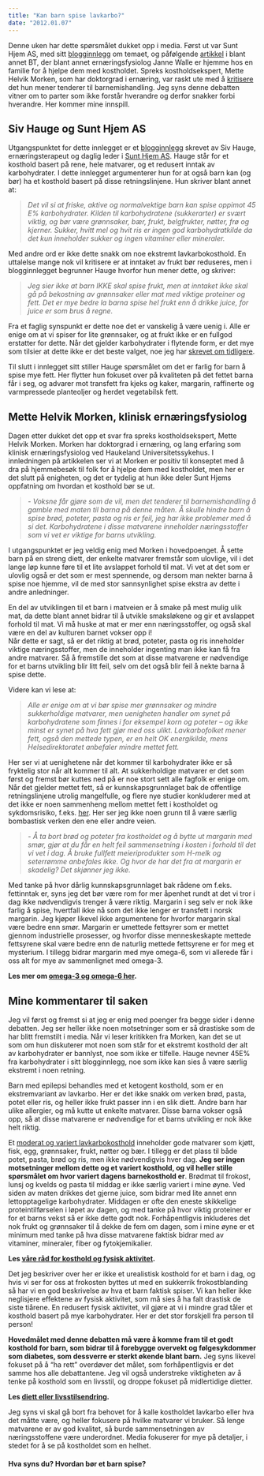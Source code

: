 ```yaml
---
title: "Kan barn spise lavkarbo?"
date: "2012.01.07"
---
```


Denne uken har dette spørsmålet dukket opp i media. Først ut var Sunt Hjem AS, med sitt [blogginnlegg](http://www.sunthjem.no/2012/01/05/kan-barn-spise-lavkarbomat/) om temaet, og påfølgende [artikkel](http://sprek.bt.no/sprek/Fikk-kjokkenet-endevendt-i-jakten-pa-usunn-mat-13386.html) i blant annet BT, der blant annet ernæringsfysiolog Janne Walle er hjemme hos en familie for å hjelpe dem med kostholdet. Spreks kostholdsekspert, Mette Helvik Morken, som har doktorgrad i ernæring, var raskt ute med å [kritisere](http://sprek.bt.no/sprek/-Lavkarbodiett-er-ikke-bra-for-barna-13390.html) det hun mener tenderer til barnemishandling. Jeg syns denne debatten vitner om to parter som ikke forstår hverandre og derfor snakker forbi hverandre. Her kommer mine innspill.

## Siv Hauge og Sunt Hjem AS

Utgangspunktet for dette innlegget er et [blogginnlegg](http://www.sunthjem.no/2012/01/05/kan-barn-spise-lavkarbomat/) skrevet av Siv Hauge, ernæringsterapeut og daglig leder i [Sunt Hjem AS](http://www.sunthjem.no). Hauge står for et kosthold basert på rene, hele matvarer, og et redusert inntak av karbohydrater. I dette innlegget argumenterer hun for at også barn kan (og bør) ha et kosthold basert på disse retningslinjene. Hun skriver blant annet at:

> *Det vil si at friske, aktive og normalvektige barn kan spise oppimot 45 E% karbohydrater. Kilden til karbohydratene (sukkerarter) er svært viktig, og bør være grønnsaker, bær, frukt, belgfrukter, nøtter, frø og kjerner. Sukker, hvitt mel og hvit ris er ingen god karbohydratkilde da det kun inneholder sukker og ingen vitaminer eller mineraler.*

Med andre ord er ikke dette snakk om noe ekstremt lavkarbokosthold. En uttalelse mange nok vil kritisere er at inntaket av frukt bør reduseres, men i blogginnlegget begrunner Hauge hvorfor hun mener dette, og skriver:

> *Jeg sier ikke at barn IKKE skal spise frukt, men at inntaket ikke skal gå på bekostning av grønnsaker eller mat med viktige proteiner og fett. Det er mye bedre la barna spise hel frukt enn å drikke juice, for juice er som brus å regne.*

Fra et faglig synspunkt er dette noe det er vanskelig å være uenig i. Alle er enige om at vi spiser for lite grønnsaker, og at frukt ikke er en fullgod erstatter for dette. Når det gjelder karbohydrater i flytende form, er det mye som tilsier at dette ikke er det beste valget, noe jeg har [skrevet om tidligere](flytende-karbohydrater.qmd).

Til slutt i innlegget sitt stiller Hauge spørsmålet om det er farlig for barn å spise mye fett. Her flytter hun fokuset over på kvaliteten på det fettet barna får i seg, og advarer mot transfett fra kjeks og kaker, margarin, raffinerte og varmpressede planteoljer og herdet vegetabilsk fett.

## Mette Helvik Morken, klinisk ernæringsfysiolog

Dagen etter dukket det opp et svar fra spreks kostholdsekspert, Mette Helvik Morken. Morken har doktorgrad i ernæring, og lang erfaring som klinisk ernæringsfysiolog ved Haukeland Universitetssykehus. I innledningen på artikkelen ser vi at Morken er positiv til konseptet med å dra på hjemmebesøk til folk for å hjelpe dem med kostholdet, men her er det slutt på enigheten, og det er tydelig at hun ikke deler Sunt Hjems oppfatning om hvordan et kosthold bør se ut.

> *- Voksne får gjøre som de vil, men det tenderer til barnemishandling å gamble med maten til barna på denne måten. Å skulle hindre barn å spise brød, poteter, pasta og ris er feil, jeg har ikke problemer med å si det. Karbohydratene i disse matvarene inneholder næringsstoffer som vi vet er viktige for barns utvikling.*

I utgangspunktet er jeg veldig enig med Morken i hovedpoenget. Å sette barn på en streng diett, der enkelte matvarer fremstår som ulovlige, vil i det lange løp kunne føre til et lite avslappet forhold til mat. Vi vet at det som er ulovlig også er det som er mest spennende, og dersom man nekter barna å spise noe hjemme, vil de med stor sannsynlighet spise ekstra av dette i andre anledninger.

En del av utviklingen til et barn i matveien er å smake på mest mulig ulik mat, da dette blant annet bidrar til å utvikle smaksløkene og gir et avslappet forhold til mat. Vi må huske at mat er mer enn næringsstoffer, og også skal være en del av kulturen barnet vokser opp i!\
Når dette er sagt, så er det riktig at brød, poteter, pasta og ris inneholder viktige næringsstoffer, men de inneholder ingenting man ikke kan få fra andre matvarer. Så å fremstille det som at disse matvarene er nødvendige for et barns utvikling blir litt feil, selv om det også blir feil å nekte barna å spise dette.

Videre kan vi lese at:

> *Alle er enige om at vi bør spise mer grønnsaker og mindre sukkerholdige matvarer, men uenigheten handler om synet på karbohydratene som finnes i for eksempel korn og poteter – og ikke minst er synet på hva fett gjør med oss ulikt. Lavkarbofolket mener fett, også den mettede typen, er en helt OK energikilde, mens Helsedirektoratet anbefaler mindre mettet fett.*

Her ser vi at uenighetene når det kommer til karbohydrater ikke er så fryktelig stor når alt kommer til alt. At sukkerholdige matvarer er det som først og fremst bør kuttes ned på er noe stort sett alle fagfolk er enige om. Når det gjelder mettet fett, så er kunnskapsgrunnlaget bak de offentlige retningslinjene utrolig mangelfulle, og flere nye studier konkluderer med at det ikke er noen sammenheng mellom mettet fett i kostholdet og sykdomsrisiko, f.eks. [her](http://www.ncbi.nlm.nih.gov/pmc/articles/PMC2824152/pdf/ajcn9130535.pdf). Her ser jeg ikke noen grunn til å være særlig bombastisk verken den ene eller andre veien.

> *- Å ta bort brød og poteter fra kostholdet og å bytte ut margarin med smør, gjør at du får en helt feil sammensetning i kosten i forhold til det vi vet i dag. Å bruke fullfett meieriprodukter som H-melk og seterrømme anbefales ikke. Og hvor de har det fra at margarin er skadelig? Det skjønner jeg ikke.*

Med tanke på hvor dårlig kunnskapsgrunnlaget bak rådene om f.eks. fettinntak er, syns jeg det bør være rom for mer åpenhet rundt at det vi tror i dag ikke nødvendigvis trenger å være riktig. Margarin i seg selv er nok ikke farlig å spise, hvertfall ikke nå som det ikke lenger er transfett i norsk margarin. Jeg kjøper likevel ikke argumentene for hvorfor margarin skal være bedre enn smør. Margarin er umettede fettsyrer som er mettet gjennom industrielle prosesser, og hvorfor disse menneskeskapte mettede fettsyrene skal være bedre enn de naturlig mettede fettsyrene er for meg et mysterium. I tillegg bidrar margarin med mye omega-6, som vi allerede får i oss alt for mye av sammenlignet med omega-3.

**Les mer om [omega-3 og omega-6 her](omega-3-6.qmd).**

## Mine kommentarer til saken

Jeg vil først og fremst si at jeg er enig med poenger fra begge sider i denne debatten. Jeg ser heller ikke noen motsetninger som er så drastiske som de har blitt fremstilt i media. Når vi leser kritikken fra Morken, kan det se ut som om hun diskuterer mot noen som står for et ekstremt kosthold der alt av karbohydrater er bannlyst, noe som ikke er tilfelle. Hauge nevner 45E% fra karbohydrater i sitt blogginnlegg, noe som ikke kan sies å være særlig ekstremt i noen retning.

Barn med epilepsi behandles med et ketogent kosthold, som er en ekstremvariant av lavkarbo. Her er det ikke snakk om verken brød, pasta, potet eller ris, og heller ikke frukt passer inn i en slik diett. Andre barn har ulike allergier, og må kutte ut enkelte matvarer. Disse barna vokser også opp, så at disse matvarene er nødvendige for et barns utvikling er nok ikke helt riktig.

Et [moderat og variert lavkarbokosthold](lavkarbo-livsstil.qmd) inneholder gode matvarer som kjøtt, fisk, egg, grønnsaker, frukt, nøtter og bær. I tillegg er det plass til både potet, pasta, brød og ris, men ikke nødvendigvis hver dag. **Jeg ser ingen motsetninger mellom dette og et variert kosthold, og vil heller stille spørsmålet om hvor variert dagens barnekosthold er**. Brødmat til frokost, lunsj og kvelds og pasta til middag er ikke særlig variert i mine øyne. Ved siden av maten drikkes det gjerne juice, som bidrar med lite annet enn lettopptagelige karbohydrater. Middagen er ofte den eneste skikkelige proteintilførselen i løpet av dagen, og med tanke på hvor viktig proteiner er for et barns vekst så er ikke dette godt nok. Forhåpentligvis inkluderes det nok frukt og grønnsaker til å dekke de fem om dagen, som i mine øyne er et minimum med tanke på hva disse matvarene faktisk bidrar med av vitaminer, mineraler, fiber og fytokjemikalier.

**Les [våre råd for kosthold og fysisk aktivitet](helserad.qmd).**

Det jeg beskriver over her er ikke et urealistisk kosthold for et barn i dag, og hvis vi ser for oss at frokosten byttes ut med en sukkerrik frokostblanding så har vi en god beskrivelse av hva et barn faktisk spiser. Vi kan heller ikke neglisjere effektene av fysisk aktivitet, som må sies å ha falt drastisk de siste tiårene. En redusert fysisk aktivitet, vil gjøre at vi i mindre grad tåler et kosthold basert på mye karbohydrater. Her er det stor forskjell fra person til person!

**Hovedmålet med denne debatten må være å komme fram til et godt kosthold for barn, som bidrar til å forebygge overvekt og følgesykdommer som diabetes, som dessverre er sterkt økende blant barn.** Jeg syns likevel fokuset på å "ha rett" overdøver det målet, som forhåpentligvis er det samme hos alle debattantene. Jeg vil også understreke viktigheten av å tenke på kosthold som en livsstil, og droppe fokuset på midlertidige dietter.

**Les [diett eller livsstilsendring](diett-livsstilsendring.qmd).**

Jeg syns vi skal gå bort fra behovet for å kalle kostholdet lavkarbo eller hva det måtte være, og heller fokusere på hvilke matvarer vi bruker. Så lenge matvarene er av god kvalitet, så burde sammensetningen av næringsstoffene være underordnet. Media fokuserer for mye på detaljer, i stedet for å se på kostholdet som en helhet.

#### Hva syns du? Hvordan bør et barn spise?
